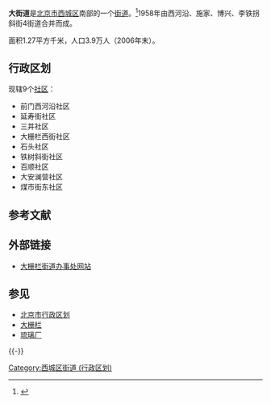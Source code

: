 {{中国乡级行政区
|景观照片文件名 = Dashala Overview 201005.jpg
|景观照片描述 = 
|汉语拼音 = 
|其他语言 = 
|其他语言名称 = 
|旧称 = 
|地名出处 = 
|位置图文件名 = 
|位置图描述 = 
|自定义图片= 
|建置时间 = 1958年
|政府驻地 = 
|毗邻 = 
|总面积 = 
|总人口 = 
|总人口年份 = 
|户籍人口 = 
|户籍人口年份 = 
|常住人口 = 
|常住人口年份 = 
|人口密度 = 
|GDP = 
|GDP年份 = 
|邮政编码 = 
|电话区号 = 10
|官方网站 = 
|网站名称 = 
|11/01/02/013/000}}

{{Infobox street
|name=大栅栏
|marker_image=
|image=Dashala Enterance 2010.jpg
|location=[[北京|北京]]
|length_mi=
|length_km=0.25
|length_round=
|length_ref=
|completion_date=1958年
|direction_a=
|terminus_a=前门大街
|junction=
|direction_b=
|terminus_b=大栅栏西街
}}
'''大{{zy|栅|shi}}{{zy|栏|lànr}}街道'''是[[北京市|北京市]][[西城区|西城区]]南部的一个[[街道_(行政区划)|街道]]。<ref>{{PRC admin/ref sgc|{{PRC admin/parent|11/01/02/013/000}}}}</ref>1958年由西河沿、施家、博兴、李铁拐斜街4街道合并而成。

面积1.27平方千米，人口3.9万人（2006年末）。

==行政区划==
现辖9个[[社区|社区]]：
*前门西河沿社区
*延寿街社区
*三井社区
*大栅栏西街社区
*石头社区
*铁树斜街社区
*百顺社区
*大安澜营社区
*煤市街东社区

==参考文献==
{{Reflist}}

==外部链接==
*[https://web.archive.org/web/20060417234029/http://www.bjdzl.gov.cn/index.htm 大栅栏街道办事处网站]

==参见==
*[[北京市行政区划|北京市行政区划]]
*[[大栅栏|大栅栏]]
*[[琉璃厂|琉璃厂]]

{{-}}
{{北京市西城区行政区划}}
{{北京行政区划小作品}}

[[Category:西城区街道_(行政区划)|Category:西城区街道 (行政区划)]]